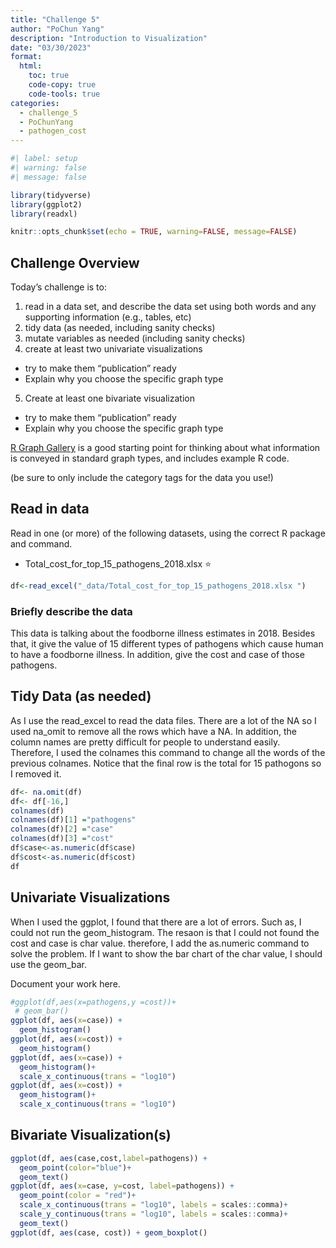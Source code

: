 ```yaml
---
title: "Challenge 5"
author: "PoChun Yang"
description: "Introduction to Visualization"
date: "03/30/2023"
format:
  html:
    toc: true
    code-copy: true
    code-tools: true
categories:
  - challenge_5
  - PoChunYang
  - pathogen_cost
---
```


```r
#| label: setup
#| warning: false
#| message: false

library(tidyverse)
library(ggplot2)
library(readxl)

knitr::opts_chunk$set(echo = TRUE, warning=FALSE, message=FALSE)
```

## Challenge Overview

Today's challenge is to:

1)  read in a data set, and describe the data set using both words and any supporting information (e.g., tables, etc)
2)  tidy data (as needed, including sanity checks)
3)  mutate variables as needed (including sanity checks)
4)  create at least two univariate visualizations
   - try to make them "publication" ready
   - Explain why you choose the specific graph type
5)  Create at least one bivariate visualization
   - try to make them "publication" ready
   - Explain why you choose the specific graph type

[R Graph Gallery](https://r-graph-gallery.com/) is a good starting point for thinking about what information is conveyed in standard graph types, and includes example R code.

(be sure to only include the category tags for the data you use!)

## Read in data

Read in one (or more) of the following datasets, using the correct R package and command.


-   Total_cost_for_top_15_pathogens_2018.xlsx ⭐


```r
df<-read_excel("_data/Total_cost_for_top_15_pathogens_2018.xlsx ")
```

### Briefly describe the data
This data is talking about the foodborne illness estimates in 2018. Besides that, it give the value of 15 different types of pathogens which cause human to have a foodborne illness. In addition, give the cost and case of those pathogens.

## Tidy Data (as needed)

As I use the read_excel to read the data files. There are a lot of the NA so I used na_omit to remove all the rows which have a NA. In addition, the column names are pretty difficult for people to understand easily. Therefore, I used the colnames this command to change all the words of the previous colnames. Notice that the final row is the total for 15 pathogons so I removed it.

```r
df<- na.omit(df)
df<- df[-16,]
colnames(df)
colnames(df)[1] ="pathogens"
colnames(df)[2] ="case"
colnames(df)[3] ="cost"
df$case<-as.numeric(df$case)
df$cost<-as.numeric(df$cost)
df
```

## Univariate Visualizations

When I used the ggplot, I found that there are a lot of errors. Such as, I could not run the geom_histogram. The resaon is that I could not found the cost and case is char value. therefore, I add the as.numeric command to solve the problem. If I want to show the bar chart of the char value, I should use the geom_bar. 

Document your work here.

```r
#ggplot(df,aes(x=pathogens,y =cost))+
 # geom_bar()
ggplot(df, aes(x=case)) +
  geom_histogram()
ggplot(df, aes(x=cost)) +
  geom_histogram()
ggplot(df, aes(x=case)) +
  geom_histogram()+
  scale_x_continuous(trans = "log10")
ggplot(df, aes(x=cost)) +
  geom_histogram()+
  scale_x_continuous(trans = "log10")

```



## Bivariate Visualization(s)
```r
ggplot(df, aes(case,cost,label=pathogens)) + 
  geom_point(color="blue")+
  geom_text()
ggplot(df, aes(x=case, y=cost, label=pathogens)) +
  geom_point(color = "red")+
  scale_x_continuous(trans = "log10", labels = scales::comma)+
  scale_y_continuous(trans = "log10", labels = scales::comma)+
  geom_text()
ggplot(df, aes(case, cost)) + geom_boxplot()
```
